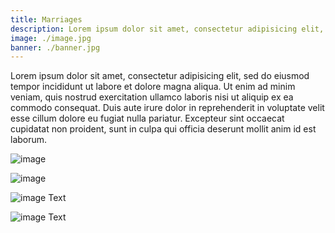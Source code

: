 ```yaml
---
title: Marriages
description: Lorem ipsum dolor sit amet, consectetur adipisicing elit, sed do eiusmod tempor incididunt ut labore et dolore magna aliqua.
image: ./image.jpg
banner: ./banner.jpg
---
```


Lorem ipsum dolor sit amet, consectetur adipisicing elit, sed do eiusmod tempor incididunt ut labore et dolore magna aliqua. Ut enim ad minim veniam, quis nostrud exercitation ullamco laboris nisi ut aliquip ex ea commodo consequat. Duis aute irure dolor in reprehenderit in voluptate velit esse cillum dolore eu fugiat nulla pariatur. Excepteur sint occaecat cupidatat non proident, sunt in culpa qui officia deserunt mollit anim id est laborum.

<Row>
<Col>

![image](./b1.jpg)

</Col>
<Col>

![image](./b2.jpg)

</Col>
</Row>


<Row>
<Col>

![image](./l2.jpg)
Text

</Col>
<Col>

![image](./l1.jpg)
Text

</Col>
</Row>
